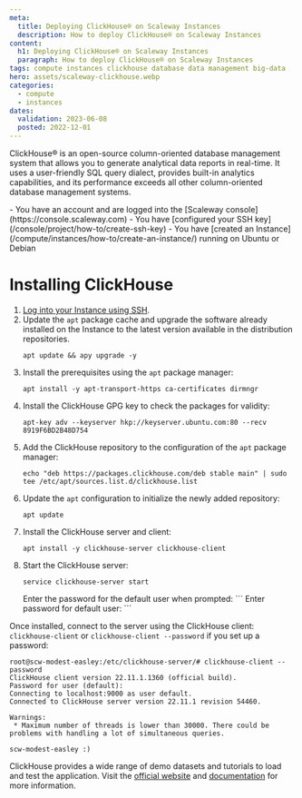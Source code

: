```yaml
---
meta:
  title: Deploying ClickHouse® on Scaleway Instances
  description: How to deploy ClickHouse® on Scaleway Instances
content:
  h1: Deploying ClickHouse® on Scaleway Instances
  paragraph: How to deploy ClickHouse® on Scaleway Instances
tags: compute instances clickhouse database data management big-data
hero: assets/scaleway-clickhouse.webp
categories:
  - compute
  - instances
dates:
  validation: 2023-06-08
  posted: 2022-12-01
---
```


ClickHouse® is an open-source column-oriented database management system that allows you to generate analytical data reports in real-time. It uses a user-friendly SQL query dialect, provides built-in analytics capabilities, and its performance exceeds all other column-oriented database management systems.

<Message type = "requirement">
  - You have an account and are logged into the [Scaleway console](https://console.scaleway.com)
  - You have [configured your SSH key](/console/project/how-to/create-ssh-key)
  - You have [created an Instance](/compute/instances/how-to/create-an-instance/) running on Ubuntu or Debian
</Message>

# Installing ClickHouse

1. [Log into your Instance using SSH](/compute/instances/how-to/connect-to-instance/).
2. Update the `apt` package cache and upgrade the software already installed on the Instance to the latest version available in the distribution repositories.
    ```
    apt update && apy upgrade -y
    ```
3. Install the prerequisites using the `apt` package manager:
    ```
    apt install -y apt-transport-https ca-certificates dirmngr
    ```
4. Install the ClickHouse GPG key to check the packages for validity:
    ```
    apt-key adv --keyserver hkp://keyserver.ubuntu.com:80 --recv 8919F6BD2B48D754
    ```
5. Add the ClickHouse repository to the configuration of the `apt` package manager:
    ```
    echo "deb https://packages.clickhouse.com/deb stable main" | sudo tee /etc/apt/sources.list.d/clickhouse.list
    ```
6. Update the `apt` configuration to initialize the newly added repository:
    ```
    apt update
    ```
7. Install the ClickHouse server and client:
    ```
    apt install -y clickhouse-server clickhouse-client
    ```
8. Start the ClickHouse server:
    ```
    service clickhouse-server start
    ```
    <Message type="note">
        Enter the password for the default user when prompted:
        ```
        Enter password for default user:
        ```
    </Message>

Once installed, connect to the server using the ClickHouse client: `clickhouse-client` or `clickhouse-client --password` if you set up a password:

```
root@scw-modest-easley:/etc/clickhouse-server/# clickhouse-client --password
ClickHouse client version 22.11.1.1360 (official build).
Password for user (default):
Connecting to localhost:9000 as user default.
Connected to ClickHouse server version 22.11.1 revision 54460.

Warnings:
 * Maximum number of threads is lower than 30000. There could be problems with handling a lot of simultaneous queries.

scw-modest-easley :)
```

ClickHouse provides a wide range of demo datasets and tutorials to load and test the application. Visit the [official website](https://clickhouse.com/docs/en/getting-started/example-datasets/) and [documentation](https://clickhouse.com/docs/en/home/) for more information. 